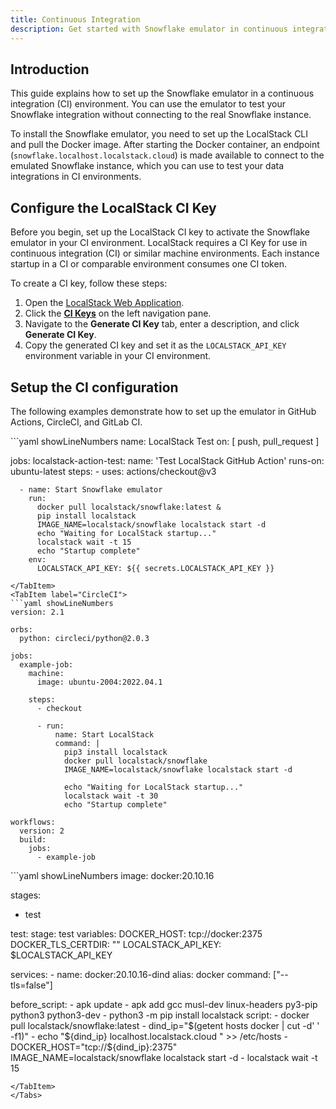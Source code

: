 ```yaml
---
title: Continuous Integration
description: Get started with Snowflake emulator in continuous integration (CI) environments. 
---
```



## Introduction

This guide explains how to set up the Snowflake emulator in a continuous integration (CI) environment. You can use the emulator to test your Snowflake integration without connecting to the real Snowflake instance.

To install the Snowflake emulator, you need to set up the LocalStack CLI and pull the Docker image. After starting the Docker container, an endpoint (`snowflake.localhost.localstack.cloud`) is made available to connect to the emulated Snowflake instance, which you can use to test your data integrations in CI environments.

## Configure the LocalStack CI Key

Before you begin, set up the LocalStack CI key to activate the Snowflake emulator in your CI environment. LocalStack requires a CI Key for use in continuous integration (CI) or similar machine environments. Each instance startup in a CI or comparable environment consumes one CI token.

To create a CI key, follow these steps:

1. Open the [LocalStack Web Application](https://app.localstack.cloud).
2. Click the [**CI Keys**](https://app.localstack.cloud/workspace/ci-keys) on the left navigation pane.
3. Navigate to the **Generate CI Key** tab, enter a description, and click **Generate CI Key**.
4. Copy the generated CI key and set it as the `LOCALSTACK_API_KEY` environment variable in your CI environment.

## Setup the CI configuration

The following examples demonstrate how to set up the emulator in GitHub Actions, CircleCI, and GitLab CI.

<Tabs>
<TabItem label="GitHub Actions">
```yaml showLineNumbers
name: LocalStack Test
on: [ push, pull_request ]

jobs:
  localstack-action-test:
    name: 'Test LocalStack GitHub Action'
    runs-on: ubuntu-latest
    steps:
      - uses: actions/checkout@v3

      - name: Start Snowflake emulator
        run:
          docker pull localstack/snowflake:latest &
          pip install localstack
          IMAGE_NAME=localstack/snowflake localstack start -d
          echo "Waiting for LocalStack startup..."
          localstack wait -t 15
          echo "Startup complete"
        env:
          LOCALSTACK_API_KEY: ${{ secrets.LOCALSTACK_API_KEY }}
```
</TabItem>
<TabItem label="CircleCI">
```yaml showLineNumbers
version: 2.1

orbs:
  python: circleci/python@2.0.3

jobs:
  example-job:
    machine:
      image: ubuntu-2004:2022.04.1

    steps:
      - checkout

      - run:
          name: Start LocalStack
          command: |
            pip3 install localstack
            docker pull localstack/snowflake
            IMAGE_NAME=localstack/snowflake localstack start -d                     

            echo "Waiting for LocalStack startup..."  
            localstack wait -t 30                     
            echo "Startup complete"      

workflows:
  version: 2
  build:
    jobs:
      - example-job
```
</TabItem>
<TabItem label="GitLab CI">
```yaml showLineNumbers
image: docker:20.10.16

stages:
  - test

test:
  stage: test
  variables:
    DOCKER_HOST: tcp://docker:2375
    DOCKER_TLS_CERTDIR: ""
    LOCALSTACK_API_KEY: $LOCALSTACK_API_KEY

  services:
    - name: docker:20.10.16-dind
      alias: docker
      command: ["--tls=false"]

  before_script:
    - apk update
    - apk add gcc musl-dev linux-headers py3-pip python3 python3-dev
    - python3 -m pip install localstack
  script:
    - docker pull localstack/snowflake:latest
    - dind_ip="$(getent hosts docker | cut -d' ' -f1)"
    - echo "${dind_ip} localhost.localstack.cloud " >> /etc/hosts
    - DOCKER_HOST="tcp://${dind_ip}:2375" IMAGE_NAME=localstack/snowflake localstack start -d
    - localstack wait -t 15
```
</TabItem>
</Tabs>
